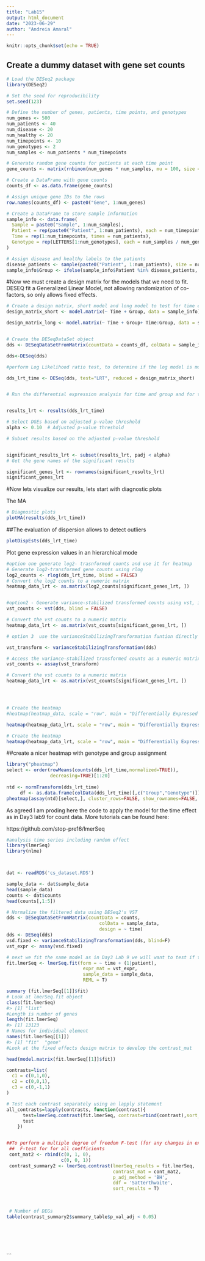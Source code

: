 ```yaml
---
title: "Lab15"
output: html_document
date: "2023-06-29"
author: "Andreia Amaral"
---
```


```r
knitr::opts_chunk$set(echo = TRUE)
```

## Create a dummy dataset with gene set counts


```r
# Load the DESeq2 package
library(DESeq2)

# Set the seed for reproducibility
set.seed(123)

# Define the number of genes, patients, time points, and genotypes
num_genes <- 500
num_patients <- 40
num_disease <- 20
num_healthy <- 20
num_timepoints <- 10
num_genotypes <- 2
num_samples <- num_patients * num_timepoints

# Generate random gene counts for patients at each time point
gene_counts <- matrix(rnbinom(num_genes * num_samples, mu = 100, size = 1), ncol = num_samples)

# Create a DataFrame with gene counts
counts_df <- as.data.frame(gene_counts)

# Assign unique gene IDs to the rows
row.names(counts_df) <- paste0("Gene", 1:num_genes)

# Create a DataFrame to store sample information
sample_info <- data.frame(
  Sample = paste0("Sample", 1:num_samples),
  Patient = rep(paste0("Patient", 1:num_patients), each = num_timepoints),
  Time = rep(1:num_timepoints, times = num_patients),
  Genotype = rep(LETTERS[1:num_genotypes], each = num_samples / num_genotypes)
)

# Assign disease and healthy labels to the patients
disease_patients <- sample(paste0("Patient", 1:num_patients), size = num_disease)
sample_info$Group <- ifelse(sample_info$Patient %in% disease_patients, "Disease", "Healthy")

```

#Now we must create a design matrix for the models that we need to fit. DESEQ fit a Generalized Linear Model, not allowing randomization of co-factors, so only allows fixed effects.



```r

# Create a design matrix, short model and long model to test for time effect if the long model that includes interaction between time and group fits better
design_matrix_short <- model.matrix(~ Time + Group, data = sample_info)

design_matrix_long <- model.matrix(~ Time + Group+ Time:Group, data = sample_info)


# Create the DESeqDataSet object
dds <- DESeqDataSetFromMatrix(countData = counts_df, colData = sample_info, design = design_matrix_long)

dds<-DESeq(dds)

#perform Log Likelihood ratio test, to determine if the log model is more likely than the short model

dds_lrt_time <- DESeq(dds, test="LRT", reduced = design_matrix_short)


# Run the differential expression analysis for time and group and for the time effect


results_lrt <- results(dds_lrt_time)

# Select DGEs based on adjusted p-value threshold
alpha <- 0.10  # Adjusted p-value threshold

# Subset results based on the adjusted p-value threshold


significant_results_lrt <- subset(results_lrt, padj < alpha)
# Get the gene names of the significant results

significant_genes_lrt <- rownames(significant_results_lrt)
significant_genes_lrt

```
#Now lets visualize our results, lets start with diagnostic plots 

The MA

```r

# Diagnostic plots
plotMA(results(dds_lrt_time))

```

##The evaluation of dispersion allows to detect outliers

```r
plotDispEsts(dds_lrt_time)


```
Plot gene expression values in an hierarchical mode 


```r
#option one generate log2- trasnformed counts and use it for heatmap
# Generate log2-transformed gene counts using rlog
log2_counts <- rlog(dds_lrt_time, blind = FALSE)
# Convert the log2 counts to a numeric matrix
heatmap_data_lrt <- as.matrix(log2_counts[significant_genes_lrt, ])


#option2 - Generate variance-stabilized transformed counts using vst, in this case we have a small number of genes so we have to use option 3
vst_counts <- vst(dds, blind = FALSE)

# Convert the vst counts to a numeric matrix
heatmap_data_lrt <- as.matrix(vst_counts[significant_genes_lrt, ])

# option 3  use the varianceStabilizingTransformation funtion directly

vst_transform <- varianceStabilizingTransformation(dds)

# Access the variance-stabilized transformed counts as a numeric matrix
vst_counts <- assay(vst_transform)

# Convert the vst counts to a numeric matrix
heatmap_data_lrt <- as.matrix(vst_counts[significant_genes_lrt, ])




# Create the heatmap
#heatmap(heatmap_data, scale = "row", main = "Differentially Expressed Genes Heatmap")

heatmap(heatmap_data_lrt, scale = "row", main = "Differentially Expressed Genes Heatmap")

```



```r

# Create the heatmap
heatmap(heatmap_data_lrt, scale = "row", main = "Differentially Expressed Genes Heatmap")

```


##create a nicer heatmap with genotype and group assignment

```r

library("pheatmap")
select <- order(rowMeans(counts(dds_lrt_time,normalized=TRUE)),
                decreasing=TRUE)[1:20]
                
ntd <- normTransform(dds_lrt_time)
     df <- as.data.frame(colData(dds_lrt_time)[,c("Group","Genotype")])
pheatmap(assay(ntd)[select,], cluster_rows=FALSE, show_rownames=FALSE,        cluster_cols=FALSE, annotation_col=df)

```
As agreed I am proding here the code to apply the model for the time effect as in Day3 lab9 for count data. More tutorials can be found here:

https://github.com/stop-pre16/lmerSeq

```r

#analysis time series including random effect
library(lmerSeq)
library(nlme)



dat <- readRDS('cs_dataset.RDS')

sample_data <- dat$sample_data
head(sample_data)
counts <- dat$counts
head(counts[,1:5])

# Normalize the filtered data using DESeq2's VST
dds <- DESeqDataSetFromMatrix(countData = counts,
                                  colData = sample_data,
                                  design = ~ time)
dds <- DESeq(dds)
vsd.fixed <- varianceStabilizingTransformation(dds, blind=F)
vst_expr <- assay(vsd.fixed)

# next we fit the same model as in Day3 Lab 9 we will want to test if the coeeficients in each time point are equal
fit.lmerSeq <- lmerSeq.fit(form = ~ time + (1|patient),
                            expr_mat = vst_expr,
                            sample_data = sample_data,
                            REML = T)

summary (fit.lmerSeq[[1]]$fit)
# Look at lmerSeq.fit object
class(fit.lmerSeq)
#> [1] "list"
#Length is number of genes
length(fit.lmerSeq) 
#> [1] 13123
# Names for individual element
names(fit.lmerSeq[[1]])
#> [1] "fit"  "gene"
#Look at the fixed effects design matrix to develop the contrast_mat

head(model.matrix(fit.lmerSeq[[1]]$fit))

contrasts=list(
  c1 = c(0,1,0),
  c2 = c(0,0,1),
  c3 = c(0,-1,1)
) 

# Test each contrast separately using an lapply statement
all_contrasts=lapply(contrasts, function(contrast){
      test=lmerSeq.contrast(fit.lmerSeq, contrast=rbind(contrast),sort_results = F)
      test
    })


##To perform a multiple degree of freedom F-test (for any changes in expression over time), the following code can be used:
 ##  F-test for for all coefficients
 cont_mat2 <- rbind(c(0, 1, 0),
                    c(0, 0, 1)) 
 contrast_summary2 <- lmerSeq.contrast(lmerSeq_results = fit.lmerSeq,
                                       contrast_mat = cont_mat2,
                                       p_adj_method = 'BH',
                                       ddf = 'Satterthwaite',
                                       sort_results = T)
 
  

 # Number of DEGs
table(contrast_summary2$summary_table$p_val_adj < 0.05)



  
  
```


```

